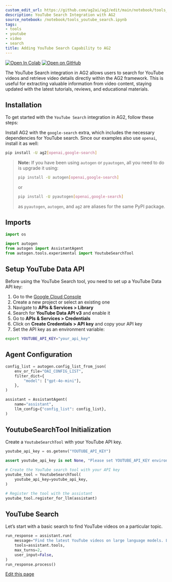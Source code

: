 ```yaml
---
custom_edit_url: https://github.com/ag2ai/ag2/edit/main/notebook/tools_youtube_search.ipynb
description: YouTube Search Integration with AG2
source_notebook: /notebook/tools_youtube_search.ipynb
tags:
- tools
- youtube
- video
- search
title: Adding YouTube Search Capability to AG2
---
```


<a href="https://colab.research.google.com/github/ag2ai/ag2/blob/main/notebook/tools_youtube_search.ipynb" class="colab-badge" target="_blank"><img noZoom src="https://colab.research.google.com/assets/colab-badge.svg" alt="Open In Colab" /></a>
<a href="https://github.com/ag2ai/ag2/blob/main/notebook/tools_youtube_search.ipynb" class="github-badge" target="_blank"><img noZoom src="https://img.shields.io/badge/Open%20on%20GitHub-grey?logo=github" alt="Open on GitHub" /></a>




The YouTube Search integration in AG2 allows users to search for YouTube
videos and retrieve video details directly within the AG2 framework.
This is useful for extracting valuable information from video content,
staying updated with the latest tutorials, reviews, and educational
materials.

## Installation

To get started with the `YouTube Search` integration in AG2, follow
these steps:

Install AG2 with the `google-search` extra, which includes the necessary
dependencies for YouTube search. Since our examples also use `openai`,
install it as well:

```bash
pip install -U ag2[openai,google-search]
```

> **Note:** If you have been using `autogen` or `pyautogen`, all you
> need to do is upgrade it using:
>
> ```bash
> pip install -U autogen[openai,google-search]
> ```
>
> or
>
> ```bash
> pip install -U pyautogen[openai,google-search]
> ```
>
> as `pyautogen`, `autogen`, and `ag2` are aliases for the same PyPI
> package.

## Imports

```python
import os

import autogen
from autogen import AssistantAgent
from autogen.tools.experimental import YoutubeSearchTool
```

## Setup YouTube Data API

Before using the YouTube Search tool, you need to set up a YouTube Data
API key:

1.  Go to the [Google Cloud Console](https://console.cloud.google.com/)
2.  Create a new project or select an existing one
3.  Navigate to **APIs & Services \> Library**
4.  Search for **YouTube Data API v3** and enable it
5.  Go to **APIs & Services \> Credentials**
6.  Click on **Create Credentials \> API key** and copy your API key
7.  Set the API key as an environment variable:

```bash
export YOUTUBE_API_KEY="your_api_key"
```

## Agent Configuration

```python
config_list = autogen.config_list_from_json(
    env_or_file="OAI_CONFIG_LIST",
    filter_dict={
        "model": ["gpt-4o-mini"],
    },
)

assistant = AssistantAgent(
    name="assistant",
    llm_config={"config_list": config_list},
)
```

## YoutubeSearchTool Initialization

Create a `YoutubeSearchTool` with your YouTube API key.

```python
youtube_api_key = os.getenv("YOUTUBE_API_KEY")

assert youtube_api_key is not None, "Please set YOUTUBE_API_KEY environment variable"

# Create the YouTube search tool with your API key
youtube_tool = YoutubeSearchTool(
    youtube_api_key=youtube_api_key,
)

# Register the tool with the assistant
youtube_tool.register_for_llm(assistant)
```

## YouTube Search

Let’s start with a basic search to find YouTube videos on a particular
topic.

```python
run_response = assistant.run(
    message="Find the latest YouTube videos on large language models. List the titles and provide brief summaries.",
    tools=assistant.tools,
    max_turns=2,
    user_input=False,
)
run_response.process()
```

<div className="edit-url-container">
    <a className="edit-url" href="https://github.com/ag2ai/ag2/edit/main/notebook/tools_youtube_search.ipynb" target='_blank'><Icon icon="pen" iconType="solid" size="13px"/> Edit this page</a>
</div>
